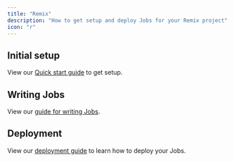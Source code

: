 ```yaml
---
title: "Remix"
description: "How to get setup and deploy Jobs for your Remix project"
icon: "r"
---
```


<Snippet file="long-running-coming-soon.mdx" />

## Initial setup

View our [Quick start guide](/documentation/quickstarts/remix) to get setup.

## Writing Jobs

View our [guide for writing Jobs](/documentation/guides/create-a-job).

## Deployment

View our [deployment guide](/documentation/guides/deployment) to learn how to deploy your Jobs.
